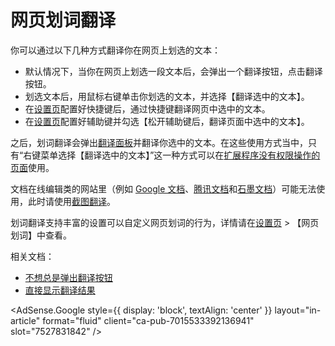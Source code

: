
# 网页划词翻译

你可以通过以下几种方式翻译你在网页上划选的文本：

- 默认情况下，当你在网页上划选一段文本后，会弹出一个翻译按钮，点击翻译按钮。
- 划选文本后，用鼠标右键单击你划选的文本，并选择【翻译选中的文本】。
- 在[设置页](options.md)配置好快捷键后，通过快捷键翻译网页中选中的文本。
- 在[设置页](options.md)配置好辅助键并勾选【松开辅助键后，翻译页面中选中的文本】。

之后，划词翻译会弹出[翻译面板](panel.md)并翻译你选中的文本。在这些使用方式当中，只有“右键菜单选择【翻译选中的文本】”这一种方式可以在[扩展程序没有权限操作的页面](../faq.mdx#why-can-not-use-in-store)使用。

文档在线编辑类的网站里（例如 [Google 文档](https://docs.google.com/)、[腾讯文档](https://docs.qq.com/)和[石墨文档](https://shimo.im/)）可能无法使用，此时请使用[截图翻译](screenshot.md)。

划词翻译支持丰富的设置可以自定义网页划词的行为，详情请在[设置页](options.md) > 【网页划词】中查看。

相关文档：

- [不想总是弹出翻译按钮](nobtn.md)
- [直接显示翻译结果](direct.md)

<AdSense.Google
  style={{ display: 'block', textAlign: 'center' }}
  layout="in-article"
  format="fluid"
  client="ca-pub-7015533392136941"
  slot="7527831842"
/>

